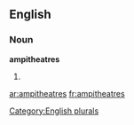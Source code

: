 ==English==

===Noun===
'''ampitheatres'''

# {{plural of|[[ampitheatre]]}}

[[Category:English plurals]]

[[ar:ampitheatres]]
[[fr:ampitheatres]]